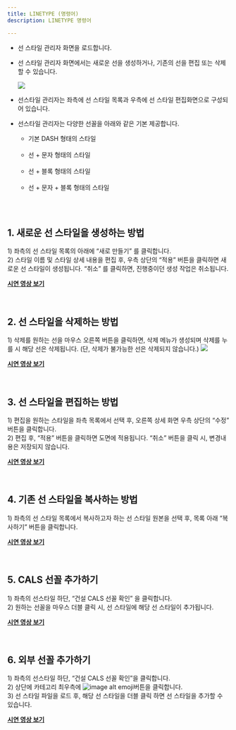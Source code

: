 ```yaml
---
title: LINETYPE (명령어)
description: LINETYPE 명령어 

---
```



[image1]: ../../../../../assets/images/linetype/image1.png
[image6]: ../../../../../assets/images/linetype/image6.png
[image7]: ../../../../../assets/images/linetype/image7.png

* 선 스타일 관리자 화면을 로드합니다.   
* 선 스타일 관리자 화면에서는 새로운 선을 생성하거나, 기존의 선을 편집 또는 삭제할 수 있습니다. 

  ![][image1]

* 선스타일 관리자는 좌측에 선 스타일 목록과 우측에 선 스타일 편집화면으로 구성되어 있습니다.  
* 선스타일 관리자는  다양한 선꼴을 아래와 같은 기본 제공합니다.  
    - 기본 DASH 형태의 스타일  
        <Image src={image2} alt="" width={400} />
    - 선 \+ 문자 형태의 스타일  
        <Image src={image3} alt="" width={400} />
    - 선 \+ 블록 형태의 스타일  
        <Image src={image4} alt="" width={400} />
    - 선 \+ 문자 \+ 블록 형태의 스타일   
        <Image src={image5} alt="" width={400} />

<br/>

## **1\. 새로운 선 스타일을 생성하는 방법**
1\) 좌측의 선 스타일 목록의 아래에 “새로 만들기” 를 클릭합니다.   
2\) 스타일 이름 및 스타일 상세 내용을 편집 후, 우측 상단의 “적용” 버튼을 클릭하면 새로운 선 스타일이 생성됩니다. “취소” 를 클릭하면, 진행중이던 생성 작업은 취소됩니다.

[**<Icon name="youtube" class="emoji"/> 시연 영상 보기**](https://youtu.be/hCoHj3J3PFk) 

<br/>

## **2\. 선 스타일을 삭제하는 방법**
1\) 삭제를 원하는 선을 마우스 오른쪽 버튼을 클릭하면, 삭제 메뉴가  생성되며 삭제를 누를 시 해당 선은 삭제됩니다. (단, 삭제가 불가능한 선은 삭제되지 않습니다.)
    ![][image6] 

[**<Icon name="youtube" class="emoji"/> 시연 영상 보기**](https://youtu.be/xcONNqU2ehY) 

<br/>

## **3\. 선 스타일을 편집하는 방법**

1\) 편집을 원하는 스타일을 좌측 목록에서 선택 후, 오른쪽 상세 화면 우측 상단의 “수정” 버튼을 클릭합니다.  
2\) 편집 후, “적용” 버튼을 클릭하면 도면에 적용됩니다. “취소” 버튼을 클릭 시, 변경내용은 저장되지 않습니다.

[**<Icon name="youtube" class="emoji"/> 시연 영상 보기**](https://youtu.be/1XFnmWF8_AE) 

<br/>

## **4\. 기존 선 스타일을 복사하는 방법**

1\) 좌측의 선 스타일 목록에서 복사하고자 하는 선 스타일 원본을 선택 후, 목록 아래 “복사하기” 버튼을 클릭합니다. 

[**<Icon name="youtube" class="emoji"/> 시연 영상 보기**](https://youtu.be/QDkYQaVkS5I) 

<br/>

## **5\. CALS 선꼴 추가하기**

1\) 좌측의 선스타일 하단, “건설 CALS 선꼴 확인” 을 클릭합니다.  
2\) 원하는 선꼴을 마우스 더블 클릭 시, 선 스타일에 해당 선 스타일이 추가됩니다. 

[**<Icon name="youtube" class="emoji"/> 시연 영상 보기**](https://youtu.be/LxHtJXmzXh0) 

<br/>

## **6\. 외부 선꼴 추가하기**

1\) 좌측의 선스타일 하단, “건설 CALS 선꼴 확인”을 클릭합니다.   
2\) 상단에 카테고리 최우측에 ![image alt emoji][image7]버튼을 클릭합니다.
 <br/> 3\) 선 스타일 파일을 로드 후, 해당 선 스타일을 더블 클릭 하면 선 스타일을 추가할 수 있습니다.

 [**<Icon name="youtube" class="emoji"/> 시연 영상 보기**](https://youtu.be/0XvRl6ZKxWU) 


